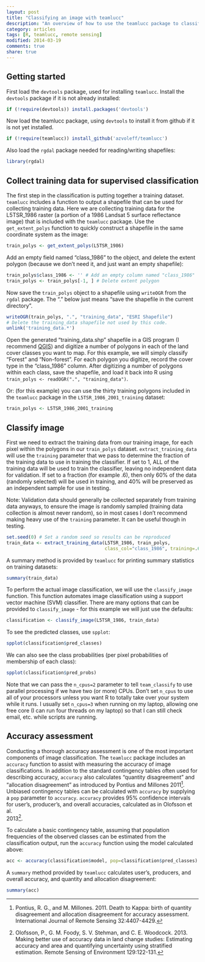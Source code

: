 ```yaml
---
layout: post
title: "Classifying an image with teamlucc"
description: "An overview of how to use the teamlucc package to classify a satellite image"
category: articles
tags: [R, teamlucc, remote sensing]
modified: 2014-03-19
comments: true
share: true
---
```


## Getting started

First load the `devtools` package, used for installing `teamlucc`. Install the 
`devtools` package if it is not already installed:

```r
if (!require(devtools)) install.packages('devtools')
```

Now load the teamlucc package, using `devtools` to install it from github if it 
is not yet installed.

```r
if (!require(teamlucc)) install_github('azvoleff/teamlucc')
```

Also load the `rgdal` package needed for reading/writing shapefiles:

```r
library(rgdal)
```

## Collect training data for supervised classification

The first step in the classification is putting together a training dataset. 
`teamlucc` includes a function to output a shapefile that can be used for 
collecting training data. Here we are collecting training data for the 
L5TSR_1986 raster (a portion of a 1986 Landsat 5 surface reflectance image) 
that is included with the `teamlucc` package. Use the `get_extent_polys` 
function to quickly construct a shapefile in the same coordinate system as the 
image:

```r
train_polys <- get_extent_polys(L5TSR_1986)
```

Add an empty field named "class_1986" to the object, and delete the extent polygon 
(because we don't need it, and just want an empty shapefile):

```r
train_polys$class_1986 <- '' # Add an empty column named "class_1986"
train_polys <- train_polys[-1, ] # Delete extent polygon
```

Now save the `train_polys` object to a shapefile using `writeOGR` from the `rgdal` 
package. The "." below just means "save the shapefile in the current 
directory".

```r
writeOGR(train_polys, ".", "training_data", "ESRI Shapefile")
# Delete the training_data shapefile not used by this code.
unlink('training_data.*')
```

Open the generated "training_data.shp" shapefile in a GIS program (I recommend 
[QGIS](http://www.qgis.org)) and digitize a number of polygons in each of the 
land cover classes you want to map. For this example, we will simply classify 
"Forest" and "Non-forest". For each polygon you digitize, record the cover type 
in the "class_1986" column. After digitizing a number of polygons within each 
class, save the shapefile, and load it back into R using
`train_polys <- readOGR(".", "training_data")`.

Or: (for this example) you can use the thirty training polygons included in the 
`teamlucc` package in the `L5TSR_1986_2001_training` dataset:

```r
train_polys <- L5TSR_1986_2001_training
```

## Classify image

First we need to extract the training data from our training image, 
for each pixel within the polygons in our `train_polys` dataset. 
`extract_training_data` will use the `training` parameter that we pass to 
determine the fraction of the training data to use in training the classifier. 
If set to 1, ALL of the training data will be used to train the classifier, 
leaving no independent data for validation. If set to a fraction (for example 
.6), then only 60% of the data (randomly selected) will be used in training, 
and 40% will be preserved as an independent sample for use in testing.

Note: Validation data should generally be collected separately from training 
data anyways, to ensure the image is randomly sampled (training data collection 
is almost never random), so in most cases I don't recommend making heavy use of 
the `training` parameter. It can be useful though in testing.

```r
set.seed(0) # Set a random seed so results can be reproduced
train_data <- extract_training_data(L5TSR_1986, train_polys, 
                                    class_col="class_1986", training=.6)
```

A summary method is provided by `teamlucc` for printing summary statistics on 
training datasets:

```r
summary(train_data)
```

To perform the actual image classification, we will use the `classify_image` 
function. This function automates image classification using a support vector 
machine (SVM) classifier. There are many options that can be provided to 
`classify_image` - for this example we will just use the defaults:

```r
classification <- classify_image(L5TSR_1986, train_data)
```

To see the predicted classes, use `spplot`:

```r
spplot(classification$pred_classes)
```

We can also see the class probabilities (per pixel probabilities of membership of each class):

```r
spplot(classification$pred_probs)
```

Note that we can pass the `n_cpus=2` parameter to tell 
`team_classify` to use parallel processing if we have two (or more) CPUs. Don't 
set `n_cpus` to use all of your processors unless you want R to totally take 
over your system while it runs. I usually set `n_cpus=3` when running on my 
laptop, allowing one free core (I can run four threads on my laptop) so that I 
can still check email, etc. while scripts are running.

## Accuracy assessment

Conducting a thorough accuracy assessment is one of the most important 
components of image classification. The `teamlucc` package includes an 
`accuracy` function to assist with measuring the accuracy of image 
classifications. In addition to the standard contingency tables often used for 
describing accuracy, `accuracy` also calculates "quantity disagreement" and
"allocation disagreement" as introduced by Pontius and Millones 2011[^1].  
Unbiased contingency tables can be calculated with `accuracy` by supplying a 
`pop` parameter to `accuracy`. `accuracy` provides 95% confidence intervals for 
user's, producer's, and overall accuracies, calculated as in Olofsson et al.  
2013[^2].

[^1]:
    Pontius, R. G., and M. Millones. 2011. Death to Kappa: birth of quantity 
    disagreement and allocation disagreement for accuracy assessment.
    International Journal of Remote Sensing 32:4407-4429.

[^2]:
    Olofsson, P., G. M. Foody, S. V.  Stehman, and C. E. Woodcock. 2013.
    Making better use of accuracy data in land change studies: Estimating 
    accuracy and area and quantifying uncertainty using stratified estimation.
    Remote Sensing of Environment 129:122-131.

To calculate a basic contingency table, assuming that population frequencies of 
the observed classes can be estimated from the classification output, run the 
`accuracy` function using the model calculated above:

```r
acc <- accuracy(classification$model, pop=classification$pred_classes)
```

A `summary` method provided by `teamlucc` calculates user's, producers, and 
overall accuracy, and quantity and allocation disagreement:

```r
summary(acc)
```
